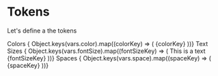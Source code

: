 
<Meta title="Design System/Tokens" />

# Tokens

Let's define a the tokens

<Canvas>
  <Box display='flex' flexDirection='column' className={theme}>
    <Box>
      <Box as='h1'>Colors</Box>
      <Box display='flex' flexDirection='row' gap='2x' placeItems='flex-start' className={groupStyles}>
        { Object.keys(vars.color).map((colorKey) => (
          <Box key={colorKey} display='flex' flexDirection='column' placeItems='center'>
            <Box background={colorKey} className={containerStyles} borderRadius='1x' />
            <Text>{colorKey}</Text>
          </Box>
        ))}
      </Box>
    </Box>
    <Box>
      <Box as='h1'>Text Sizes</Box>
      <Box display='flex' flexDirection='column' gap='2x' placeItems='flex-start' className={groupStyles}>
        { Object.keys(vars.fontSize).map((fontSizeKey) => (
            <Box key={fontSizeKey} fontSize={fontSizeKey} borderRadius='1x'>This is a text {fontSizeKey}</Box>
        ))}
      </Box>
    </Box>
    <Box>
      <Box as='h1'>Spaces</Box>
      <Box display='flex' flexDirection='column' gap='2x' placeItems='flex-start' className={groupStyles}>
        { Object.keys(vars.space).map((spaceKey) => (
          <Box key={spaceKey} display='flex' flexDirection='row' placeItems='center'>
            <Box padding={spaceKey} background='gray-800' />
            <Box>{spaceKey}</Box>
          </Box>
        ))}
      </Box>
    </Box>
  </Box>
  <Box className={themeCloud}>
    <Box className={containerStyles} background='primary' />
  </Box>
  <Box className={themeEcommerce}>
    <Box className={containerStyles} background='primary' />
  </Box>
</Canvas>